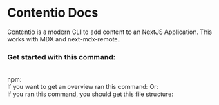 # Contentio Docs
Contentio is a modern CLI to add content to an NextJS Application. This works with <Link href="https://mdxjs.com">MDX</Link> and <Link href="https://github.com/hashicorp/next-mdx-remote">next-mdx-remote</Link>.
<br/>
### Get started with this command:
<br />
npm:
<Viewer code={`npx contentio@latest init`} language="bash" />
<br />
If you want to get an overview ran this command:
<Viewer code={`npx contentio@latest`} language="bash" />
Or:
<Viewer code={`npx contentio@latest help`} language="bash" />
<br />
If you ran this command, you should get this file structure:

